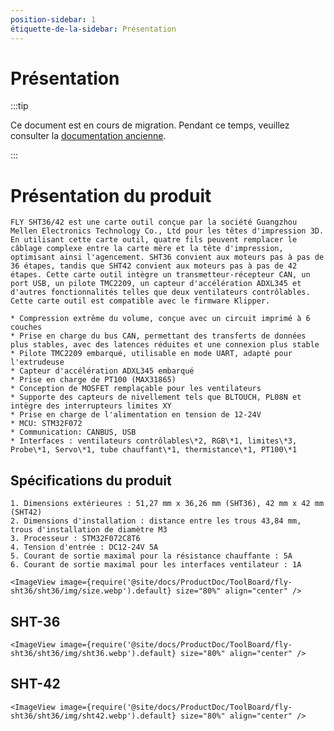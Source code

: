 ```yaml
---
position-sidebar: 1
étiquette-de-la-sidebar: Présentation
---
```


# Présentation

:::tip

Ce document est en cours de migration. Pendant ce temps, veuillez consulter la [documentation ancienne](https://mellow.klipper.cn/#/).

:::

# Présentation du produit

    FLY SHT36/42 est une carte outil conçue par la société Guangzhou Mellen Electronics Technology Co., Ltd pour les têtes d'impression 3D. En utilisant cette carte outil, quatre fils peuvent remplacer le câblage complexe entre la carte mère et la tête d'impression, optimisant ainsi l'agencement. SHT36 convient aux moteurs pas à pas de 36 étapes, tandis que SHT42 convient aux moteurs pas à pas de 42 étapes. Cette carte outil intègre un transmetteur-récepteur CAN, un port USB, un pilote TMC2209, un capteur d'accélération ADXL345 et d'autres fonctionnalités telles que deux ventilateurs contrôlables. Cette carte outil est compatible avec le firmware Klipper.

    * Compression extrême du volume, conçue avec un circuit imprimé à 6 couches
    * Prise en charge du bus CAN, permettant des transferts de données plus stables, avec des latences réduites et une connexion plus stable
    * Pilote TMC2209 embarqué, utilisable en mode UART, adapté pour l'extrudeuse
    * Capteur d'accélération ADXL345 embarqué
    * Prise en charge de PT100 (MAX31865)
    * Conception de MOSFET remplaçable pour les ventilateurs
    * Supporte des capteurs de nivellement tels que BLTOUCH, PL08N et intègre des interrupteurs limites XY
    * Prise en charge de l'alimentation en tension de 12-24V
    * MCU: STM32F072
    * Communication: CANBUS, USB
    * Interfaces : ventilateurs contrôlables\*2, RGB\*1, limites\*3, Probe\*1, Servo\*1, tube chauffant\*1, thermistance\*1, PT100\*1

## Spécifications du produit

    1. Dimensions extérieures : 51,27 mm x 36,26 mm (SHT36), 42 mm x 42 mm (SHT42)
    2. Dimensions d'installation : distance entre les trous 43,84 mm, trous d'installation de diamètre M3
    3. Processeur : STM32F072C8T6
    4. Tension d'entrée : DC12-24V 5A
    5. Courant de sortie maximal pour la résistance chauffante : 5A
    6. Courant de sortie maximal pour les interfaces ventilateur : 1A

    <ImageView image={require('@site/docs/ProductDoc/ToolBoard/fly-sht36/sht36/img/size.webp').default} size="80%" align="center" />

## SHT-36

    <ImageView image={require('@site/docs/ProductDoc/ToolBoard/fly-sht36/sht36/img/sht36.webp').default} size="80%" align="center" />

## SHT-42

    <ImageView image={require('@site/docs/ProductDoc/ToolBoard/fly-sht36/sht36/img/sht42.webp').default} size="80%" align="center" />
